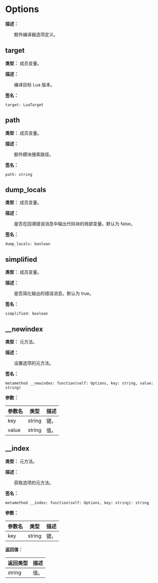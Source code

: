 # Options

**描述：**

&emsp;&emsp;额外编译器选项定义。

## target

**类型：** 成员变量。

**描述：**

&emsp;&emsp;编译目标 Lua 版本。

**签名：**
```tl
target: LuaTarget
```

## path

**类型：** 成员变量。

**描述：**

&emsp;&emsp;额外模块搜索路径。

**签名：**
```tl
path: string
```

## dump_locals

**类型：** 成员变量。

**描述：**

&emsp;&emsp;是否在回溯错误消息中输出代码块的局部变量。默认为 false。

**签名：**
```tl
dump_locals: boolean
```

## simplified

**类型：** 成员变量。

**描述：**

&emsp;&emsp;是否简化输出的错误消息。默认为 true。

**签名：**
```tl
simplified: boolean
```

## __newindex

**类型：** 元方法。

**描述：**

&emsp;&emsp;设置选项的元方法。

**签名：**
```tl
metamethod __newindex: function(self: Options, key: string, value: string)
```

**参数：**

| 参数名 | 类型 | 描述 |
| --- | --- | --- |
| key | string | 键。 |
| value | string | 值。 |

## __index

**类型：** 元方法。

**描述：**

&emsp;&emsp;获取选项的元方法。

**签名：**
```tl
metamethod __index: function(self: Options, key: string): string
```

**参数：**

| 参数名 | 类型 | 描述 |
| --- | --- | --- |
| key | string | 键。 |

**返回值：**

| 返回类型 | 描述 |
| --- | --- |
| string | 值。 |